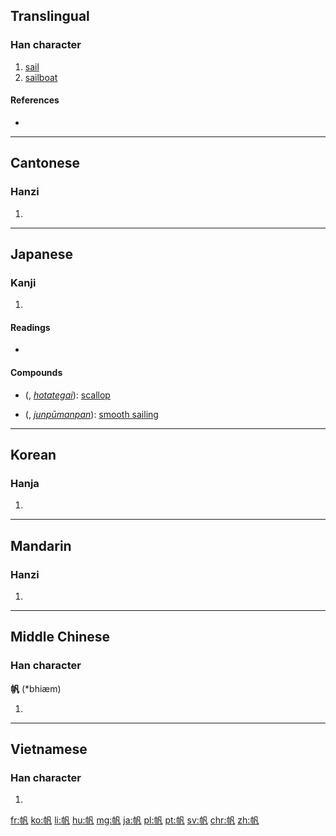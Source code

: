 ==Translingual==

===Han character===
{{Han char|rn=50|rad=巾|as=03|sn=6|four=4721<sub>0</sub>|canj=中月竹弓戈 (LBHNI)|ids=⿰[[巾]][[凡]]}}

# [[sail]]
# [[sailboat]]

====References====
* {{Han ref|kx=0328.140|dkj=08787|dj=0634.080|hdz=10730.130|uh=5E06|ud=24070|bh=A67C|bd=42620}}

----

==Cantonese==

===Hanzi===
{{yue-hanzi|jyut=|y=faan4}}

# {{defn|lang=yue|sort=巾03}}

----

==Japanese==
{{wikipedia|lang=ja}}

===Kanji===
{{ja-kanji|grade=c|rs=巾03}}

# {{defn|lang=ja|sort=巾03}}

====Readings====
* {{ja-readings|on=[[はん]] (han)|kun=[[ほ]] (ho)}}

====Compounds====
* {{l|ja|帆立貝}} ({{l|ja|ほたてがい}}, ''[[hotategai]]''): [[scallop]]
* {{l|ja|順風満帆}} ({{l|ja|じゅんぷうまんぱん}}, ''[[junpūmanpan]]''): [[smooth sailing]]

----

==Korean==

===Hanja===
{{ko-hanja|hangeul=범|rv=beom|mr=pŏm}}

# {{defn|lang=ko|sort=巾03}}

----

==Mandarin==

===Hanzi===
{{cmn-hanzi|pin=[[fān]] ([[fan1]]), [[nú]] ([[nu2]])|wg=fan<sup>1</sup>, nu<sup>2</sup>}}

# {{defn|lang=cmn|sort=巾03}}

----

==Middle Chinese==

===Han character===
'''帆''' (*bhiæm)<!--note: asterisk indicates that this character appears more than four times in the Tang Dynasty corpus of literature-->

# {{defn|lang=ltc|sort=巾03}}

----

==Vietnamese==

===Han character===
{{vi-hantu|[[phàm]]|rs=巾03}}

# {{defn|lang=vi|sort=巾03}}

[[fr:帆]]
[[ko:帆]]
[[li:帆]]
[[hu:帆]]
[[mg:帆]]
[[ja:帆]]
[[pl:帆]]
[[pt:帆]]
[[sv:帆]]
[[chr:帆]]
[[zh:帆]]
